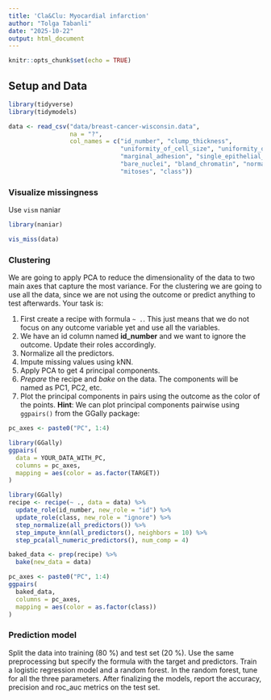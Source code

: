 ```yaml
---
title: 'Cla&Clu: Myocardial infarction'
author: "Tolga Tabanli"
date: "2025-10-22"
output: html_document
---
```


```r
knitr::opts_chunk$set(echo = TRUE)
```

## Setup and Data

```r
library(tidyverse)
library(tidymodels)

data <- read_csv("data/breast-cancer-wisconsin.data",
                 na = "?",
                 col_names = c("id_number", "clump_thickness",
                               "uniformity_of_cell_size", "uniformity_of_cell_shape",
                               "marginal_adhesion", "single_epithelial_cell_size", 
                               "bare_nuclei", "bland_chromatin", "normal_nucleoli",
                               "mitoses", "class"))
```

### Visualize missingness

Use `vism` naniar

```r
library(naniar)

vis_miss(data)
```

### Clustering

We are going to apply PCA to reduce the dimensionality of the data to
two main axes that capture the most variance.
For the clustering we are going to use all the data, since
we are not using the outcome or predict anything to test afterwards.
Your task is:

1. First create a recipe with formula `~ .`. This just means that we do not focus on any outcome variable yet and use all the variables.
2. We have an id column named **id_number** and we want to ignore the outcome.
Update their roles accordingly.
3. Normalize all the predictors.
4. Impute missing values using kNN.
5. Apply PCA to get 4 principal components.
6. *Prepare* the recipe and *bake* on the data. The components will be named as PC1, PC2, etc.
7. Plot the principal components in pairs using the outcome as the color of the points.
**Hint**: We can plot principal components pairwise using `ggpairs()` from the
GGally package:

```r
pc_axes <- paste0("PC", 1:4)

library(GGally)
ggpairs(
  data = YOUR_DATA_WITH_PC,
  columns = pc_axes,
  mapping = aes(color = as.factor(TARGET))
)
```



```r
library(GGally)
recipe <- recipe(~ ., data = data) %>%
  update_role(id_number, new_role = "id") %>%
  update_role(class, new_role = "ignore") %>%
  step_normalize(all_predictors()) %>%
  step_impute_knn(all_predictors(), neighbors = 10) %>%
  step_pca(all_numeric_predictors(), num_comp = 4)

baked_data <- prep(recipe) %>%
  bake(new_data = data)

pc_axes <- paste0("PC", 1:4)
ggpairs(
  baked_data,
  columns = pc_axes,
  mapping = aes(color = as.factor(class))
)
```


### Prediction model

Split the data into training (80 %) and test set (20 %).
Use the same preprocessing but specify the formula
with the target and predictors.
Train a logistic regression model and a random forest.
In the random forest, tune for all the three parameters.
After finalizing the models, report the accuracy, precision and roc_auc metrics
on the test set.

```r

```


